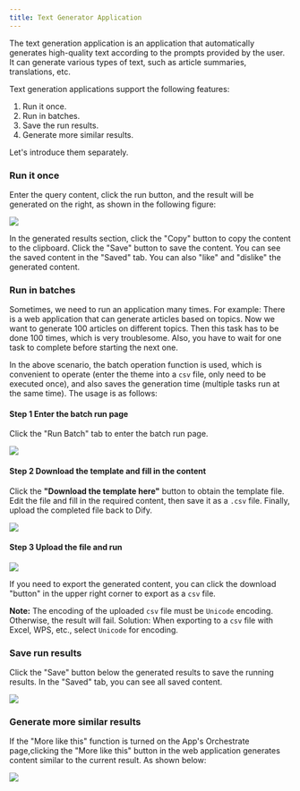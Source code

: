```yaml
---
title: Text Generator Application
---
```



The text generation application is an application that automatically generates high-quality text according to the prompts provided by the user. It can generate various types of text, such as article summaries, translations, etc.

Text generation applications support the following features:

1. Run it once.
2. Run in batches.
3. Save the run results.
4. Generate more similar results.

Let's introduce them separately.

### Run it once

Enter the query content, click the run button, and the result will be generated on the right, as shown in the following figure:

![](https://assets-docs.dify.ai/dify-enterprise-mintlify/en/guides/application-publishing/launch-your-webapp-quickly/4c5380cf71066d933082f7c30deacb01.png)

In the generated results section, click the "Copy" button to copy the content to the clipboard. Click the "Save" button to save the content. You can see the saved content in the "Saved" tab. You can also "like" and "dislike" the generated content.

### Run in batches

Sometimes, we need to run an application many times. For example: There is a web application that can generate articles based on topics. Now we want to generate 100 articles on different topics. Then this task has to be done 100 times, which is very troublesome. Also, you have to wait for one task to complete before starting the next one.

In the above scenario, the batch operation function is used, which is convenient to operate (enter the theme into a `csv` file, only need to be executed once), and also saves the generation time (multiple tasks run at the same time). The usage is as follows:

#### Step 1 Enter the batch run page

Click the "Run Batch" tab to enter the batch run page.

![](https://assets-docs.dify.ai/dify-enterprise-mintlify/en/guides/application-publishing/launch-your-webapp-quickly/c8381ab7fad14a54c86835dc4b1b6b5d.png)

#### Step 2 Download the template and fill in the content

Click the **"Download the template here"** button to obtain the template file. Edit the file and fill in the required content, then save it as a `.csv` file. Finally, upload the completed file back to Dify.

![](https://assets-docs.dify.ai/dify-enterprise-mintlify/en/guides/application-publishing/launch-your-webapp-quickly/bae4859c5cb7404ce901b7979237bb93.png)

#### Step 3 Upload the file and run

![](https://assets-docs.dify.ai/dify-enterprise-mintlify/en/guides/application-publishing/launch-your-webapp-quickly/fc84f62f41c12e14ff85b29e6bf43d27.png)

If you need to export the generated content, you can click the download "button" in the upper right corner to export as a `csv` file.

**Note:** The encoding of the uploaded `csv` file must be `Unicode` encoding. Otherwise, the result will fail. Solution: When exporting to a `csv` file with Excel, WPS, etc., select `Unicode` for encoding.

### Save run results

Click the "Save" button below the generated results to save the running results. In the "Saved" tab, you can see all saved content.

![](https://assets-docs.dify.ai/dify-enterprise-mintlify/en/guides/application-publishing/launch-your-webapp-quickly/3cdd15e87aa1f1aae9f6abadb0f16d1f.png)

### Generate more similar results

If the "More like this" function is turned on the App's Orchestrate page,clicking the "More like this" button in the web application generates content similar to the current result. As shown below:

![](https://assets-docs.dify.ai/dify-enterprise-mintlify/en/guides/application-publishing/launch-your-webapp-quickly/65fb111d8e89a8f7b761859265e42f0a.png)
